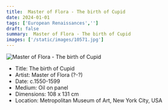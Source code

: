 ```yaml
---
title:  Master of Flora - The birth of Cupid
date: 2024-01-01
tags: ['European Renaissances','']
draft: false
summary:  Master of Flora - The birth of Cupid
images: ['/static/images/10571.jpg']
---
```


![ Master of Flora - The birth of Cupid](/static/images/10571.jpg)

* Title: The birth of Cupid
* Artist:  Master of Flora (?-?)
* Date: c.1550-1599
* Medium: Oil on panel
* Dimensions: 108 x 131 cm
* Location: Metropolitan Museum of Art, New York City, USA


